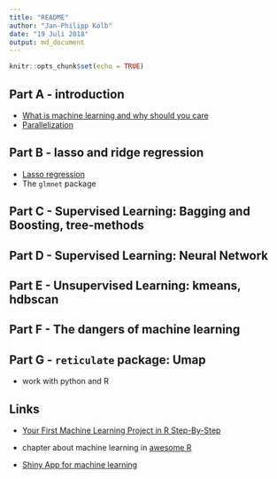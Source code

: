 ```yaml
---
title: "README"
author: "Jan-Philipp Kolb"
date: "19 Juli 2018"
output: md_document
---
```


```r
knitr::opts_chunk$set(echo = TRUE)
```

## Part A - introduction

- [What is machine learning and why should you care](intro_ml.Rmd)
- [Parallelization](doParallel.Rmd)

## Part B - lasso and ridge regression

- [Lasso regression](slides/lasso_regression.Rmd)
- The `glmnet` package



## Part C - Supervised Learning: Bagging and Boosting, tree-methods 


## Part D - Supervised Learning: Neural Network


## Part E - Unsupervised Learning: kmeans, hdbscan



## Part F - The dangers of machine learning

## Part G - `reticulate` package: Umap

- work with python and R

## Links

-   [Your First Machine Learning Project in R
    Step-By-Step](https://machinelearningmastery.com/machine-learning-in-r-step-by-step/)

-   chapter about machine learning in [awesome
    R](https://awesome-r.com/)

-   [Shiny App for machine
    learning](https://www.showmeshiny.com/machlearn/)
